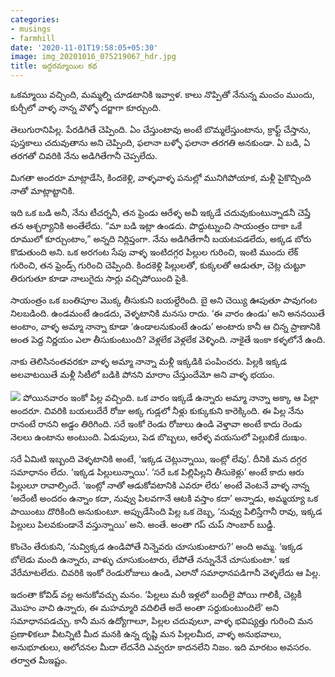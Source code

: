 ```yaml
---
categories:
- musings
- farmhill
date: '2020-11-01T19:58:05+05:30'
image: img_20201016_075219067_hdr.jpg
title: ఇద్దరమ్మాయిల కథ
---
```


ఒకమ్మాయి వచ్చింది, మమ్మల్ని చూడటానికి ఇవ్వాళ. కాలు నొప్పితో నేనున్న మంచం ముందు, కుర్చీలో వాళ్ళ నాన్న వొళ్ళో దర్జాగా కూర్చుంది.

 తెలుగురానిపిల్ల. పేరడిగితే చెప్పింది. ఏం చేస్తుంటావు అంటే బొమ్మలేస్తుంటాను, క్రాఫ్ట్ చేస్తాను, పుస్తకాలు చదువుతాను అని చెప్పింది, ఫలానా బళ్ళో ఫలానా తరగతి అనకుండా. ఏ బడి, ఏ తరగతో చివరికి నేను అడిగితేగానీ చెప్పలేదు.

 మిగతా అందరూ మాట్లాడేసి, కిందకెళ్లి, వాళ్ళవాళ్ళ పనుల్లో మునిగిపోయాక, మళ్లీ పైకొచ్చింది నాతో మాట్లాట్టానికి.

 ఇది ఒక బడి అనీ, నేను టీచర్ననీ, తన ఫ్రెండు ఆరేళ్ళ అవీ ఇక్కడే చదువుకుంటున్నాడనీ చెప్తే తన ఆశ్చర్యానికి అంతేలేదు. “మా బడి ఇట్లా ఉండదు. పొద్దుట్నుంచి సాయంత్రం దాకా ఒకే రూములో కూర్చుంటాం,” అన్నది నిర్లిప్తంగా. నేను అడిగితేగానీ బయటపడలేదు, అక్కడ బోరు కొడుతుంది అని. ఒక అరగంట సేపు వాళ్ళ ఇంటిదగ్గర పిల్లుల గురించి, ఇంటి ముందు లేక్ గురించి, తన ఫ్రెండ్స్ గురించి చెప్పింది. కిందకెళ్లి పిల్లులతో, కుక్కలతో ఆడుతూ, చెట్ల చుట్టూ తిరుగుతూ కూడా నాలుగైదు సార్లు వచ్చిపోయింది పైకి.

 సాయంత్రం ఒక బంతిపూల మొక్క తీసుకుని బయల్దేరింది. బై అని చెయ్యి ఊపుతూ పావుగంట నిలబడింది. ఉండమంటే ఉండదు, వెళ్ళటానికి మనసు రాదు. ‘ఈ వారం ఉండు’ అని అననయితే అంటాం, వాళ్ళ అమ్మా నాన్నా కూడా ‘ఉండాలనుకుంటే ఉండు’ అంటారు కానీ ఆ చిన్న ప్రాణానికి అంత పెద్ద నిర్ణయం ఎలా తీసుకుంటుంది? వెళ్లలేక వెళ్లలేక వెళ్ళింది. నాకైతే ఇంకా కళ్ళలోనే ఉంది.

 నాకు తెలిసినంతవరకూ వాళ్ళ అమ్మా నాన్నా మళ్లీ ఇక్కడికి పంపించరు. పిల్లకి ఇక్కడ అలవాటయితే మళ్లీ సిటీలో బడికి పోనని మారాం చేస్తుందేమో అని వాళ్ళ భయం.

 ![](img_20201016_075219067_hdr.jpg) పోయినవారం ఇంకో పిల్ల వచ్చింది. ఒక వారం ఇక్కడే ఉన్నారు అమ్మా నాన్నా అక్కా ఆ పిల్లా అందరూ. చివరికి బయలుదేరే రోజు అక్క గుడ్లలో నీళ్లు కుక్కుకుని కారెక్కింది. ఈ పిల్ల నేను రానంటే రానని అడ్డం తిరిగింది. సరే ఇంకో రెండు రోజులు ఉండి వెళ్తావా అంటే కాదు రెండు నెలలు ఉంటాను అంటుంది. ఏడుపులు, పెడ బొబ్బలు, ఆరేళ్ళ వయసులో పెల్లుబికే దుఃఖం.

 సరే ఏమిటి ఇబ్బంది వెళ్ళటానికి అంటే, ‘ఇక్కడ చెట్లున్నాయి, ఇంట్లో లేవు’. దీనికి మన దగ్గర సమాధానం లేదు. ‘ఇక్కడ పిల్లులున్నాయి’. ‘సరే ఒక పిల్లిపిల్లని తీసుకెళ్లు’ అంటే కాదు ఆరు పిల్లులూ రావాల్సిందే. ‘ఇంట్లో నాతో ఆడుకోవటానికి ఎవరూ లేరు’ అంటే వెంటనే వాళ్ళ నాన్న ‘అదేంటీ అందరం ఉన్నాం కదా, నువ్వు పిలవగానే ఆటకి వస్తాం కదా’ అన్నాడు, అమ్మయ్యా ఒక పాయింటు దొరికింది అనుకుంటూ. అప్పుడేసింది పిల్ల ఒక దెబ్బ, ‘నువ్వు పిలిస్తేగానీ రావు, ఇక్కడ పిల్లులు పిలవకుండానే వస్తున్నాయి’ అని. అంతే. అంతా గప్ చుప్ సాంబార్ బుడ్డీ.

 కొంచెం తేరుకుని, ‘నువ్విక్కడ ఉండిపోతే నిన్నెవరు చూసుకుంటారు?’ అంది అమ్మ. ‘ఇక్కడ బోలెడు మంది ఉన్నారు, వాళ్ళు చూసుకుంటారు, లేపోతే నన్నునేనే చూసుకుంటా.’  ఇక వేరేమాటలేదు. చివరికి ఇంకో రెండురోజులు ఉండి, ఎలానో సమాధానపడిగానీ వెళ్ళలేదు ఆ పిల్ల.

 ఇదంతా కోవిడ్ వల్ల అనుకోవచ్చు మనం. ‘పిల్లలు మరీ ఇళ్లలో బందీలై పోయి గాలికీ, చెట్లకీ మొహం వాచి ఉన్నారు, ఈ మహమ్మారి వదిలితే అదే అంతా సర్దుకుంటుందిలే’ అని సమాధానపడచ్చు. కానీ మన ఉద్యోగాలూ, పిల్లల చదువులూ, వాళ్ళ భవిష్యత్తు గురించి మన ప్రణాళికలూ వీటన్నిటి మీద మనకి ఉన్న దృష్టి మన పిల్లలమీద, వాళ్ళ అనుభవాలు, అనుభూతులు, ఆలోచనల మీదా లేదనేది ఎవ్వరూ కాదనలేని నిజం. ఇది మారటం అవసరం. తర్వాత మీఇష్టం.

<!--
post-700
https://venugvgk.wordpress.com/2020/11/01/%e0%b0%87%e0%b0%a6%e0%b1%8d%e0%b0%a6%e0%b0%b0%e0%b0%ae%e0%b1%8d%e0%b0%ae%e0%b0%be%e0%b0%af%e0%b0%bf%e0%b0%b2-%e0%b0%95%e0%b0%a5/
-->
